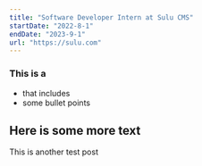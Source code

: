 ```yaml
---
title: "Software Developer Intern at Sulu CMS"
startDate: "2022-8-1"
endDate: "2023-9-1"
url: "https://sulu.com"
---
```


### This is a 
- that includes
- some bullet points

Here is some more text
---

This is another test post
